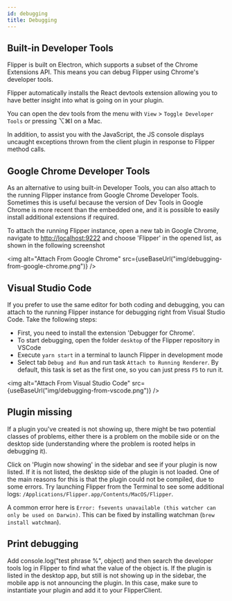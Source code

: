 ```yaml
---
id: debugging
title: Debugging
---
```


## Built-in Developer Tools

Flipper is built on Electron, which supports a subset of the Chrome Extensions API. This means you can debug Flipper using Chrome's developer tools.

Flipper automatically installs the React devtools extension allowing you to have better insight into what is going on in your plugin.

You can open the dev tools from the menu with `View` > `Toggle Developer Tools` or pressing ⌥⌘I on a Mac.

In addition, to assist you with the JavaScript, the JS console displays uncaught exceptions thrown from the client plugin in response to Flipper method calls.

## Google Chrome Developer Tools

As an alternative to using built-in Developer Tools, you can also attach to the running Flipper instance from Google Chrome Developer Tools. Sometimes this is useful because the version of Dev Tools in Google Chrome is more recent than the embedded one, and it is possible to easily install additional extensions if required.

To attach the running Flipper instance, open a new tab in Google Chrome, navigate to <http://localhost:9222> and choose 'Flipper' in the opened list, as shown in the following screenshot

<img alt="Attach From Google Chrome" src={useBaseUrl("img/debugging-from-google-chrome.png")} />

## Visual Studio Code

If you prefer to use the same editor for both coding and debugging, you can attach to the running Flipper instance for debugging right from Visual Studio Code.
Take the following steps:

* First, you need to install the extension 'Debugger for Chrome'.
* To start debugging, open the folder `desktop` of the Flipper repository in VSCode
* Execute `yarn start` in a terminal to launch Flipper in development mode
* Select tab `Debug and Run` and run task `Attach to Running Renderer`. By default, this task is set as the first one, so you can just press `F5` to run it.

<img alt="Attach From Visual Studio Code" src={useBaseUrl("img/debugging-from-vscode.png")} />

## Plugin missing

If a plugin you've created is not showing up, there might be two potential classes of problems, either there is a problem on the mobile side or on the desktop side (understanding where the problem is rooted helps in debugging it).

Click on 'Plugin now showing' in the sidebar and see if your plugin is now listed. If it is not listed, the desktop side of the plugin is not loaded. One of the main reasons for this is that the plugin could not be compiled, due to some errors. Try launching Flipper from the Terminal to see some additional logs: `/Applications/Flipper.app/Contents/MacOS/Flipper`.

A common error here is `Error: fsevents unavailable (this watcher can only be used on Darwin)`. This can be fixed by installing watchman (`brew install watchman`).

## Print debugging
Add console.log("test phrase %", object) and then search the developer tools log in Flipper to find what the value of the object is.
If the plugin is listed in the desktop app, but still is not showing up in the sidebar, the mobile app is not announcing the plugin. In this case, make sure to instantiate your plugin and add it to your FlipperClient.
